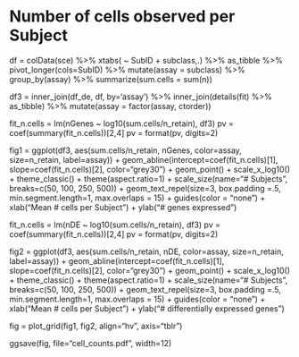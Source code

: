 




# Number of cells observed per Subject
df = colData(sce) %>%
  xtabs( ~ SubID + subclass,.) %>%
  as_tibble %>%
  pivot_longer(cols=SubID) %>%
  mutate(assay = subclass) %>%
  group_by(assay) %>%
  summarize(sum.cells = sum(n)) 

df3 = inner_join(df_de, df, by='assay') %>%
    	inner_join(details(fit) %>% as_tibble) %>%
      	mutate(assay = factor(assay, ctorder)) 

fit_n.cells = lm(nGenes ~ log10(sum.cells/n_retain), df3)
pv = coef(summary(fit_n.cells))[2,4]
pv = format(pv, digits=2)

fig1 = ggplot(df3, aes(sum.cells/n_retain, nGenes, color=assay, size=n_retain, label=assay)) +
	geom_abline(intercept=coef(fit_n.cells)[1], slope=coef(fit_n.cells)[2], color="grey30") +
	geom_point() +
	scale_x_log10() +
	theme_classic() +
	theme(aspect.ratio=1) + 
	scale_size(name="# Subjects", breaks=c(50, 100, 250, 500)) + 
	geom_text_repel(size=3, box.padding =.5, min.segment.length=1, max.overlaps = 15) + guides(color = "none") +
	xlab("Mean # cells per Subject") +
	ylab("# genes expressed")

fit_n.cells = lm(nDE ~ log10(sum.cells/n_retain), df3)
pv = coef(summary(fit_n.cells))[2,4]
pv = format(pv, digits=2)

fig2 = ggplot(df3, aes(sum.cells/n_retain, nDE, color=assay, size=n_retain, label=assay)) +
	geom_abline(intercept=coef(fit_n.cells)[1], slope=coef(fit_n.cells)[2], color="grey30") +
	geom_point() +
	scale_x_log10() +
	theme_classic() +
	theme(aspect.ratio=1) + 
	scale_size(name="# Subjects", breaks=c(50, 100, 250, 500)) +
	geom_text_repel(size=3, box.padding =.5, min.segment.length=1, max.overlaps = 15) + guides(color = "none") +
	xlab("Mean # cells per Subject") +
	ylab("# differentially expressed genes")

fig = plot_grid(fig1, fig2, align="hv", axis="tblr")

ggsave(fig, file="cell_counts.pdf", width=12)